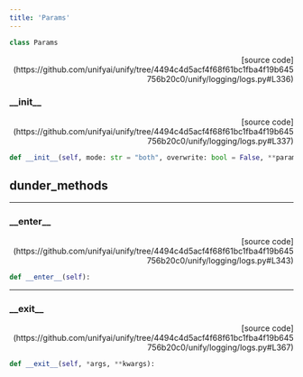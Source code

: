 ```yaml
---
title: 'Params'
---
```


```python
class Params
```

<p align="right">[source code](https://github.com/unifyai/unify/tree/4494c4d5acf4f68f61bc1fba4f19b645756b20c0/unify/logging/logs.py#L336)</p>



### \_\_init\_\_

<p align="right">[source code](https://github.com/unifyai/unify/tree/4494c4d5acf4f68f61bc1fba4f19b645756b20c0/unify/logging/logs.py#L337)</p>

```python
def __init__(self, mode: str = "both", overwrite: bool = False, **params):
```



## dunder_methods

---

### \_\_enter\_\_

<p align="right">[source code](https://github.com/unifyai/unify/tree/4494c4d5acf4f68f61bc1fba4f19b645756b20c0/unify/logging/logs.py#L343)</p>

```python
def __enter__(self):
```



---

### \_\_exit\_\_

<p align="right">[source code](https://github.com/unifyai/unify/tree/4494c4d5acf4f68f61bc1fba4f19b645756b20c0/unify/logging/logs.py#L367)</p>

```python
def __exit__(self, *args, **kwargs):
```

